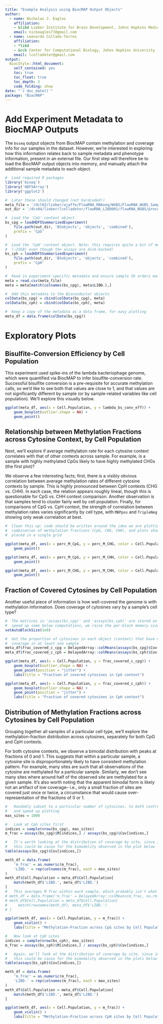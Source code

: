 ---
title: "Example Analysis using BiocMAP Output Objects"
author: 
  - name: Nicholas J. Eagles
    affiliation:
    - &libd Lieber Institute for Brain Development, Johns Hopkins Medical Campus
    email: nickeagles77@gmail.com
  - name: Leonardo Collado-Torres
    affiliation:
    - *libd
    - &ccb Center for Computational Biology, Johns Hopkins University
    email: lcolladotor@gmail.com
output:
  BiocStyle::html_document:
    self_contained: yes
    toc: true
    toc_float: true
    toc_depth: 2
    code_folding: show
date: "`r doc_date()`"
package: "BiocMAP"
---

# Add Experiment Metadata to BiocMAP Outputs

The `bsseq` output objects from BiocMAP contain methylation and coverage info for our samples in the dataset. However, we're interested in exploring how this information relates back to sample metadata and phenotype information, present in an external file. Our first step will therefore be to load the BiocMAP output objects into memory, and manually attach the additional sample metadata to each object.

```{r, eval=FALSE}
#  Load required R packages
library('bsseq')
library('HDF5Array')
library('ggplot2')

#  Later these should changed (not hardcoded!)
meta_file = '/dcl02/lieber/ajaffe/FlowRNA_RNAseq/WGBS/FlowRNA_WGBS_Sample_Information_with_Pheno_Info.csv'
out_dir = '/dcs04/lieber/lcolladotor/flowRNA_LIBD001/flowRNA_WGBS/processed-data/03_BiocMAP/BiocMAP_output'

#  Load the 'CpG'-context object
bs_cpg = loadHDF5SummarizedExperiment(
    file.path(out_dir, 'BSobjects', 'objects', 'combined'),
    prefix = 'CpG'
)

#  Load the 'CpH'-context object. Note: this requires quite a bit of memory
#  (~23GB) even though the assays are disk-backed!
bs_cph = loadHDF5SummarizedExperiment(
    file.path(out_dir, 'BSobjects', 'objects', 'combined'),
    prefix = 'CpH'
)

#  Read in experiment-specific metadata and ensure sample ID orders match
meta = read.csv(meta_file)
meta = meta[match(colnames(bs_cpg), meta$LIBD.),]

#  Add this metadata to the Bioconductor objects
colData(bs_cpg) = cbind(colData(bs_cpg), meta)
colData(bs_cph) = cbind(colData(bs_cph), meta)

#  Keep a copy of the metadata as a data frame, for easy plotting
meta_df = data.frame(colData(bs_cpg))
```

# Exploratory Plots

## Bisulfite-Conversion Efficiency by Cell Population

This experiment used spike-ins of the lambda bacteriophage genome, which were quantified via BiocMAP to infer bisulfite-conversion rate. Successful bisulfite conversion is a pre-requisite for accurate methylation calls, so we'd like to see both that values are close to 1, and that values are not significantly different by sample (or by sample-related variables like cell population). We'll explore this visually below.

```{r, eval=FALSE}
ggplot(meta_df, aes(x = Cell.Population, y = lambda_bs_conv_eff)) +
    geom_boxplot(outlier.shape = NA) +
    geom_point()
```

## Relationship between Methylation Fractions across Cytosine Context, by Cell Population

Next, we'll explore if average methylation rate for each cytosine context correlates with that of other contexts across sample. For example, is a sample with highly methylated CpGs likely to have highly methylated CHGs (the first plot)?

We observe a few interesting facts; first, there is a visibly obvious correlation between average methylation rates of different cytosine contexts by sample. This is highly pronounced between CpH contexts (CHG vs. CHH). In each case, the relation appears roughly linear, though this is questionable for CpG vs. CHH context comparison. Another observation is that samples tend to cluster fairly well by cell population. Finally, for comparisons of CpG vs. CpH context, the strength of correlation between methylation rates varies significantly by cell type, with `MBPpos` and `TripleNeg` showing only weak correlation at best. 

```{r, eval=FALSE}
#  Clean this up: code should be written around the idea we are plotting each
#  combination of methylation fractions (CpG, CHG, CHH), and plots should be
#  placed in a single grid

ggplot(meta_df, aes(x = perc_M_CpG, y = perc_M_CHG, color = Cell.Population)) +
    geom_point()

ggplot(meta_df, aes(x = perc_M_CpG, y = perc_M_CHH, color = Cell.Population)) +
    geom_point()

ggplot(meta_df, aes(x = perc_M_CHG, y = perc_M_CHH, color = Cell.Population)) +
    geom_point()
```

## Fraction of Covered Cytosines by Cell Population

Another useful piece of information is how well-covered the genome is with methylation information. Does coverage of cytosines vary by a sample's cell type?

```{r "coverage_fraction", eval=FALSE}
#  The matrices in 'assays(bs_cpg)' and 'assays(bs_cph)' are stored on disk. To
#  speed up some below computations, we raise the per-block memory size
setAutoBlockSize(1e9)

#  Get the proportion of cytosines in each object (context) that have non-zero
#  coverage in at least one sample
meta_df$frac_covered_c_cpg = DelayedArray::colMeans(assays(bs_cpg)$Cov > 3)
meta_df$frac_covered_c_cph = DelayedArray::colMeans(assays(bs_cph)$Cov > 3)

ggplot(meta_df, aes(x = Cell.Population, y = frac_covered_c_cpg)) +
    geom_boxplot(outlier.shape = NA) +
    geom_point(position = "jitter") +
    labs(title = "Fraction of covered cytosines in CpG context")

ggplot(meta_df, aes(x = Cell.Population, y = frac_covered_c_cph)) +
    geom_boxplot(outlier.shape = NA) +
    geom_point(position = "jitter") +
    labs(title = "Fraction of covered cytosines in CpH context")
```

## Distribution of Methylation Fractions across Cytosines by Cell Population

Grouping together all samples of a particular cell type, we'll explore the methylation-fraction distribution across cytosines, separately for both CpG and CpH contexts.

For both cytosine contexts, we observe a bimodal distribution with peaks at fractions of 0 and 1. This suggests that within a particular sample, a cytosine site is disproportionately likely to have consistent methylation pattern. For example, many sites are such that all observations of the cytosine are methylated for a particular sample. Similarly, we don't see many sites where around half of the observed site are methylated for a given sample. It's also worth noting that the apparent bimodal form is likely not an artifact of low coverage-- i.e., only a small fraction of sites are covered just once or twice, a circumstance that would cause over-representation of the fractions of 0 or 1.

```{r "methylation_fractions", eval=FALSE}
#   Randomly subset to a particular number of cytosines, to both control memory
#   and speed up plotting
max_sites = 1000

#   Look at CpG sites first
indices = sample(nrow(bs_cpg), max_sites)
m_frac = assays(bs_cpg)$M[indices,] / assays(bs_cpg)$Cov[indices,]

#   It's worth looking at the distribution of coverage by site, since in theory
#   this could be cause for the bimodality observed in the plot below
table(assays(bs_cpg)$Cov[indices,])

meth_df = data.frame(
    'm_frac' = as.numeric(m_frac),
    'LIBD.' = rep(colnames(m_frac), each = max_sites)
)
meth_df$Cell.Population = meta_df$Cell.Population[
    match(meth_df$'LIBD.', meta_df$'LIBD.')
]
#   This averages M frac within each sample, which probably isn't what we want
# meth_df = data.frame('m_frac' = DelayedArray::colMeans(m_frac, na.rm = TRUE))
# meth_df$Cell.Population = meta_df$Cell.Population[
#     match(rownames(meth_df), meta_df$'LIBD.')
# ]

ggplot(meth_df, aes(x = Cell.Population, y = m_frac)) +
    geom_violin() +
    labs(title = "Methylation-Fraction across CpG sites by Cell Population", y = "Methylation Fraction")

#   Now look at CpH sites
indices = sample(nrow(bs_cph), max_sites)
m_frac = assays(bs_cph)$M[indices,] / assays(bs_cph)$Cov[indices,]

#   Again, we'll look at the distribution of coverage by site, since in theory
#   this could be cause for the bimodality observed in the plots below
table(assays(bs_cph)$Cov[indices,])

meth_df = data.frame(
    'm_frac' = as.numeric(m_frac),
    'LIBD.' = rep(colnames(m_frac), each = max_sites)
)
meth_df$Cell.Population = meta_df$Cell.Population[
    match(meth_df$'LIBD.', meta_df$'LIBD.')
]

ggplot(meth_df, aes(x = Cell.Population, y = m_frac)) +
    geom_violin() +
    labs(title = "Methylation-Fraction across CpH sites by Cell Population", y = "Methylation Fraction")
```
